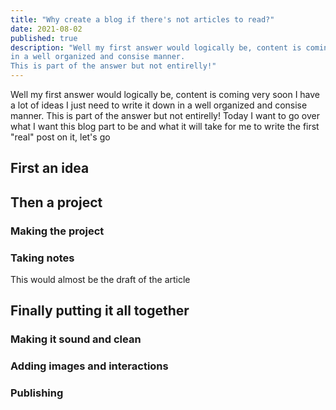 ```yaml
---
title: "Why create a blog if there's not articles to read?"
date: 2021-08-02
published: true
description: "Well my first answer would logically be, content is coming very soon I have a lot of ideas I just need to write it down
in a well organized and consise manner.
This is part of the answer but not entirelly!"
---
```



Well my first answer would logically be, content is coming very soon I have a lot of ideas I just need to write it down
in a well organized and consise manner.
This is part of the answer but not entirelly!
Today I want to go over what I want this blog part to be and what it will take for me to write the first "real" post on it, let's go


## First an idea



## Then a project

### Making the project


### Taking notes
This would almost be the draft of the article



## Finally putting it all together

### Making it sound and clean


### Adding images and interactions


### Publishing